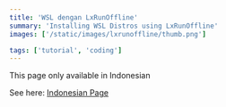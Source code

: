```yaml
---
title: 'WSL dengan LxRunOffline'
summary: 'Installing WSL Distros using LxRunOffline'
images: ['/static/images/lxrunoffline/thumb.png']

tags: ['tutorial', 'coding']
---
```


This page only available in Indonesian

<!--more-->

See here: <a locale="id" href="/posts/lxrunoffline">Indonesian Page</a>
